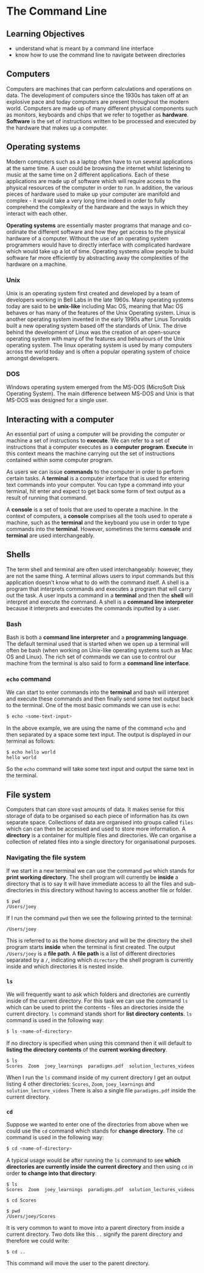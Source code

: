 # The Command Line

## Learning Objectives

- understand what is meant by a command line interface
- know how to use the command line to navigate between directories

## Computers

Computers are machines that can perform calculations and operations on data. The development of computers since the 1930s has taken off at an explosive pace and today computers are present throughout the modern world. Computers are made up of many different physical components such as monitors, keyboards and chips that we refer to together as **hardware**. **Software** is the set of instructions written to be processed and executed by the hardware that makes up a computer.

## Operating systems

Modern computers such as a laptop often have to run several applications at the same time. A user could be browsing the internet whilst listening to music at the same time on 2 different applications. Each of these applications are made up of software which will require access to the physical resources of the computer in order to run. In addition, the various pieces of hardware used to make up your computer are manifold and complex - it would take a very long time indeed in order to fully comprehend the complexity of the hardware and the ways in which they interact with each other.

**Operating systems** are essentially master programs that manage and co-ordinate the different software and how they get access to the physical hardware of a computer. Without the use of an operating system programmers would have to directly interface with complicated hardware which would take up a lot of time. Operating systems allow people to build software far more efficiently by abstracting away the complexities of the hardware on a machine.

### Unix

Unix is an operating system first created and developed by a team of developers working in Bell Labs in the late 1960s. Many operating systems today are said to be **unix-like** including Mac OS, meaning that Mac OS behaves or has many of the features of the Unix Operating system.
Linux is another operating system invented in the early 1990s after Linus Torvalds built a new operating system based off the standards of Unix. The drive behind the development of Linux was the creation of an open-source operating system with many of the features and behaviours of the Unix operating system. The linux operating system is used by many computers across the world today and is often a popular operating system of choice amongst developers.

### DOS

Windows operating system emerged from the MS-DOS (MicroSoft Disk Operating System). The main difference between MS-DOS and Unix is that MS-DOS was designed for a single user.

## Interacting with a computer

An essential part of using a computer will be providing the computer or machine a set of instructions to **execute**. We can refer to a set of instructions that a computer executes as a **computer program**. **Execute** in this context means the machine carrying out the set of instructions contained within some computer program.

As users we can issue **commands** to the computer in order to perform certain tasks. A **terminal** is a computer interface that is used for entering text commands into your computer. You can type a command into your terminal, hit enter and expect to get back some form of text output as a result of running that command.

A **console** is a set of tools that are used to operate a machine. In the context of computers, a **console** comprises all the tools used to operate a machine, such as the **terminal** and the keyboard you use in order to type commands into the **terminal**. However, sometimes the terms **console** and **terminal** are used interchangeably.

## Shells

The term shell and terminal are often used interchangeably: however, they are not the same thing. A terminal allows users to input commands but this application doesn't know what to do with the command itself. A shell is a program that interprets commands and executes a program that will carry out the task. A user inputs a command in a **terminal** and then the **shell** will interpret and execute the command. A shell is a **command line interpreter** because it interprets and executes the commands inputted by a user.

### Bash

Bash is both a **command line interpreter** and a **programming language**. The default terminal used that is started when we open up a terminal will often be bash (when working on Unix-like operating systems such as Mac OS and Linux). The rich set of commands we can use to control our machine from the terminal is also said to form a **command line interface**.

### `echo` command

We can start to enter commands into the **terminal** and bash will interpret and execute these commands and then finally send some text output back to the terminal. One of the most basic commands we can use is `echo`:

```bash
$ echo <some-text-input>
```

In the above example, we are using the name of the command `echo` and then separated by a space some text input. The output is displayed in our terminal as follows:

```terminal
$ echo hello world
hello world
```

So the `echo` command will take some text input and output the same text in the terminal.

## File system

Computers that can store vast amounts of data. It makes sense for this storage of data to be organised so each piece of information has its own separate space. Collections of data are organised into groups called `files` which can can then be accessed and used to store more information. A **directory** is a container for multiple files and directories. We can organise a collection of related files into a single directory for organisational purposes.

### Navigating the file system

If we start in a new terminal we can use the command `pwd` which stands for **print working directory**. The shell program will currently be **inside** a directory that is to say it will have immediate access to all the files and sub-directories in this directory without having to access another file or folder.

```terminal
$ pwd
/Users/joey
```

If I run the command `pwd` then we see the following printed to the terminal:

```terminal
/Users/joey
```

This is referred to as the home directory and will be the directory the shell program starts **inside** when the terminal is first created.
The output `/Users/joey` is a **file path**. A **file path** is a list of different directories separated by a `/`, indicating which `directory` the shell program is currently inside and which directories it is nested inside.

### `ls`

We will frequently want to ask which folders and directories are currently inside of the current directory. For this task we can use the command `ls` which can be used to print the contents - files an directories inside the current directory. `ls` command stands short for **list directory contents**. `ls` command is used in the following way:

```bash
$ ls <name-of-directory>
```

If no directory is specified when using this command then it will default to **listing the directory contents** of the **current working directory**.

```terminal
$ ls
Scores  Zoom  joey_learnings  paradigms.pdf  solution_lectures_videos
```

When I run the `ls` command inside of my current directory I get an output listing 4 other directories:
`Scores`, `Zoom`, `joey_learnings` and `solution_lecture_videos`
There is also a single file `paradigms.pdf` inside the current directory.

### `cd`

Suppose we wanted to enter one of the directories from above when we could use the `cd` command which stands for **change directory**. The `cd` command is used in the following way:

```bash
$ cd <name-of-directory>
```

A typical usage would be after running the `ls` command to see **which directories are currently inside the current directory** and then using `cd` in order **to change into that directory**:

```terminal
$ ls
Scores  Zoom  joey_learnings  paradigms.pdf  solution_lectures_videos

$ cd Scores

$ pwd
/Users/joey/Scores
```

It is very common to want to move into a parent directory from inside a current directory. Two dots like this `..` signify the parent directory and therefore we could write:

```terminal
$ cd ..
```

This command will move the user to the parent directory.
